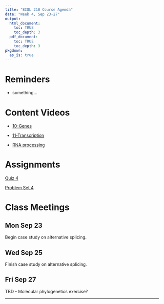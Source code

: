 ```yaml
---
title: "BIOL 210 Course Agenda"
date: "Week 4, Sep 23-27"
output: 
  html_document:
    toc: TRUE
    toc_depth: 3
  pdf_document:
    toc: TRUE
    toc_depth: 3
pkgdown:
  as_is: true
---
```

# Reminders

* something...

# Content Videos

* [10-Genes](https://drive.google.com/drive/folders/1eLzO01lyNV57WvVK-Ie8kH_3eWKHXGcu?usp=drive_link)

* [11-Transcription](https://drive.google.com/drive/folders/1huNxrV8fMPPR74hvxjAqDkf-Yan1GubL?usp=drive_link)

* [RNA processing](https://drive.google.com/drive/folders/1knvr2f7Xf0Pw5J9j45ZtklyrQ3AS3QdJ?usp=drive_link)

# Assignments

[Quiz 4](https://docs.google.com/forms/d/e/1FAIpQLSeBVYqOZ5Sk0CQkfxOqEj7_5bSjNN691eyE4f-34f41pWbaeQ/viewform?usp=sf_link)

[Problem Set 4](ps4.html)

# Class Meetings

## Mon Sep 23

Begin case study on alternative splicing.

## Wed Sep 25

Finish case study on alternative splicing.

## Fri Sep 27

TBD - Molecular phylogenetics exercise?
<br>

------------------------------------------------------------------------
